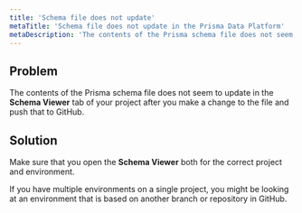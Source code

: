 ```yaml
---
title: 'Schema file does not update'
metaTitle: 'Schema file does not update in the Prisma Data Platform'
metaDescription: 'The contents of the Prisma schema file does not seem to update after you make a change to the file and push that to GitHub.'
---
```


<TopBlock></TopBlock>

## **Problem**

The contents of the Prisma schema file does not seem to update in the **Schema Viewer** tab of your project after you make a change to the file and push that to GitHub.

## **Solution**

Make sure that you open the **Schema Viewer** both for the correct project and environment.

If you have multiple environments on a single project, you might be looking at an environment that is based on another branch or repository in GitHub.
